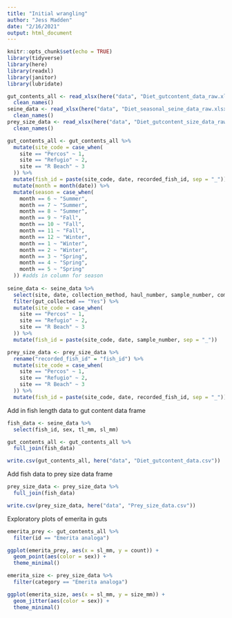 ```yaml
---
title: "Initial wrangling"
author: "Jess Madden"
date: "2/16/2021"
output: html_document
---
```


```r
knitr::opts_chunk$set(echo = TRUE)
library(tidyverse)
library(here)
library(readxl)
library(janitor)
library(lubridate)
```

```r
gut_contents_all <- read_xlsx(here("data", "Diet_gutcontent_data_raw.xlsx")) %>% 
  clean_names()
seine_data <- read_xlsx(here("data", "Diet_seasonal_seine_data_raw.xlsx")) %>% 
  clean_names()
prey_size_data <- read_xlsx(here("data", "Diet_gutcontent_size_data_raw.xlsx")) %>% 
  clean_names()
```


```r
gut_contents_all <- gut_contents_all %>% 
  mutate(site_code = case_when(
    site == "Percos" ~ 1, 
    site == "Refugio" ~ 2, 
    site == "R Beach" ~ 3
  )) %>% 
  mutate(fish_id = paste(site_code, date, recorded_fish_id, sep = "_")) %>%  #Create unique fish id code in each data set
  mutate(month = month(date)) %>% 
  mutate(season = case_when(
    month == 6 ~ "Summer", 
    month == 7 ~ "Summer", 
    month == 8 ~ "Summer", 
    month == 9 ~ "Fall", 
    month == 10 ~ "Fall", 
    month == 11 ~ "Fall", 
    month == 12 ~ "Winter", 
    month == 1 ~ "Winter", 
    month == 2 ~ "Winter", 
    month == 3 ~ "Spring",
    month == 4 ~ "Spring",
    month == 5 ~ "Spring"
  )) #adds in column for season
  
seine_data <- seine_data %>% 
  select(site, date, collection_method, haul_number, sample_number, common_name, count, tl_mm, sl_mm, sex, gut_collected, isotope_sample, notes) %>% 
  filter(gut_collected == "Yes") %>% 
  mutate(site_code = case_when(
    site == "Percos" ~ 1, 
    site == "Refugio" ~ 2, 
    site == "R Beach" ~ 3
  )) %>% 
  mutate(fish_id = paste(site_code, date, sample_number, sep = "_"))

prey_size_data <- prey_size_data %>% 
  rename("recorded_fish_id" = "fish_id") %>% 
  mutate(site_code = case_when(
    site == "Percos" ~ 1, 
    site == "Refugio" ~ 2, 
    site == "R Beach" ~ 3
  )) %>% 
  mutate(fish_id = paste(site_code, date, recorded_fish_id, sep = "_"))
```


Add in fish length data to gut content data frame

```r
fish_data <- seine_data %>% 
  select(fish_id, sex, tl_mm, sl_mm)

gut_contents_all <- gut_contents_all %>% 
  full_join(fish_data)

write.csv(gut_contents_all, here("data", "Diet_gutcontent_data.csv"))
```

Add fish data to prey size data frame

```r
prey_size_data <- prey_size_data %>% 
  full_join(fish_data)

write.csv(prey_size_data, here("data", "Prey_size_data.csv"))
```

Exploratory plots of emerita in guts

```r
emerita_prey <- gut_contents_all %>% 
  filter(id == "Emerita analoga")

ggplot(emerita_prey, aes(x = sl_mm, y = count)) +
  geom_point(aes(color = sex)) +
  theme_minimal()
```


```r
emerita_size <- prey_size_data %>% 
  filter(category == "Emerita analoga")

ggplot(emerita_size, aes(x = sl_mm, y = size_mm)) +
  geom_jitter(aes(color = sex)) +
  theme_minimal()
```

